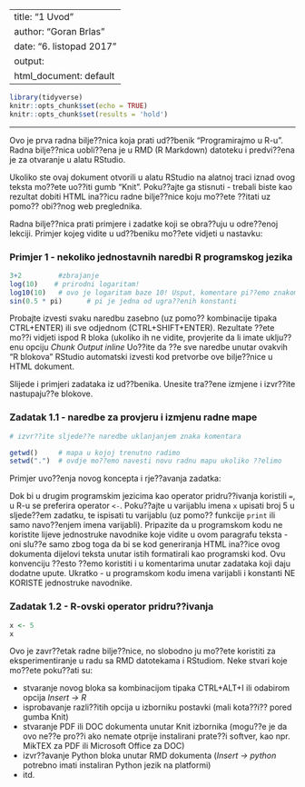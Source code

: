 
---
title: "1 Uvod"
author: "Goran Brlas"
date: "6. listopad 2017"
output:
  html_document: default
---

```r
library(tidyverse)
knitr::opts_chunk$set(echo = TRUE)
knitr::opts_chunk$set(results = 'hold')
```

***

Ovo je prva radna bilje??nica koja prati ud??benik "Programirajmo u R-u". Radna bilje??nica uobli??ena je u RMD (R Markdown) datoteku i predvi??ena je za otvaranje u alatu RStudio.

Ukoliko ste ovaj dokument otvorili u alatu RStudio na alatnoj traci iznad ovog teksta mo??ete uo??iti gumb "Knit". Poku??ajte ga stisnuti - trebali biste kao rezultat dobiti HTML ina??icu radne bilje??nice koju mo??ete ??itati uz pomo?? obi??nog web preglednika.

Radna bilje??nica prati primjere i zadatke koji se obra??uju u odre??enoj lekciji. Primjer kojeg vidite u ud??beniku mo??ete vidjeti u nastavku:

### Primjer 1 - nekoliko jednostavnih naredbi R programskog jezika

```r
3+2         #zbrajanje
log(10)    # prirodni logaritam!
log10(10)   # ovo je logaritam baze 10! Usput, komentare pi??emo znakom "#"
sin(0.5 * pi)      # pi je jedna od ugra??enih konstanti
```

Probajte izvesti svaku naredbu zasebno (uz pomo?? kombinacije tipaka CTRL+ENTER) ili sve odjednom (CTRL+SHIFT+ENTER). Rezultate ??ete mo??i vidjeti ispod R bloka (ukoliko ih ne vidite, provjerite da li imate uklju??enu opciju *Chunk Output inline*  Uo??ite da ??e sve naredbe unutar ovakvih "R blokova" RStudio automatski izvesti kod pretvorbe ove bilje??nice u HTML dokument.

Slijede i primjeri zadataka iz ud??benika. Unesite tra??ene izmjene i izvr??ite nastupaju??e blokove.

### Zadatak 1.1 - naredbe za provjeru i izmjenu radne mape

```r
# izvr??ite sljede??e naredbe uklanjanjem znaka komentara

getwd()     # mapa u kojoj trenutno radimo
setwd(".")  # ovdje mo??emo navesti novu radnu mapu ukoliko ??elimo

```

Primjer uvo??enja novog koncepta i rje??avanja zadatka:

Dok bi u drugim programskim jezicima kao operator pridru??ivanja koristili `=`, u R-u se preferira operator `<-`. Poku??ajte u varijablu imena `x` upisati broj 5 u sljede??em zadatku, te ispisati tu varijablu (uz pomo?? funkcije `print` ili samo navo??enjem imena varijabli). Pripazite da u programskom kodu ne koristite lijeve jednostruke navodnike koje vidite u ovom paragrafu teksta - oni slu??e samo zbog toga da bi se kod generiranja HTML ina??ice ovog dokumenta dijelovi teksta unutar istih formatirali kao programski kod. Ovu konvenciju ??esto ??emo koristiti i u komentarima unutar zadataka koji daju dodatne upute. Ukratko - u programskom kodu imena varijabli i konstanti NE KORISTE jednostruke navodnike. 


### Zadatak 1.2 - R-ovski operator pridru??ivanja

```r
x <- 5
x

```

Ovo je zavr??etak radne bilje??nice, no slobodno ju mo??ete koristiti za eksperimentiranje u radu sa RMD datotekama i RStudiom. Neke stvari koje mo??ete poku??ati su:

- stvaranje novog bloka sa kombinacijom tipaka CTRL+ALT+I ili odabirom opcija *Insert -> R*
- isprobavanje razli??itih opcija u izborniku postavki (mali kota??i?? pored gumba Knit)
- stvaranje PDF ili DOC dokumenta unutar Knit izbornika (mogu??e je da ovo ne??e pro??i ako nemate otprije instalirani prate??i softver, kao npr. MikTEX za PDF ili Microsoft Office za DOC)
- izvr??avanje Python bloka unutar RMD dokumenta (*Insert -> python* potrebno imati instaliran Python jezik na platformi)
- itd.
